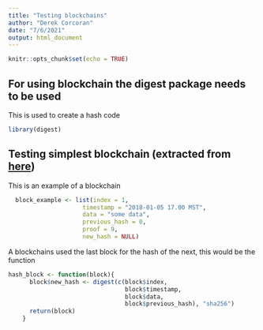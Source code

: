 ```yaml
---
title: "Testing blockchains"
author: "Derek Corcoran"
date: "7/6/2021"
output: html_document
---
```


```r
knitr::opts_chunk$set(echo = TRUE)
```

## For using blockchain the digest package needs to be used

This is used to create a hash code

```r
library(digest)
```


## Testing simplest blockchain (extracted from [here](https://www.datacamp.com/community/tutorials/blockchain-r))

This is an example of a blockchain

```r
  block_example <- list(index = 1,
                     timestamp = "2018-01-05 17.00 MST",
                     data = "some data",
                     previous_hash = 0,
                     proof = 9,
                     new_hash = NULL)

```


A blockchains used the last block for the hash of the next, this would be the function

```r
hash_block <- function(block){
      block$new_hash <- digest(c(block$index,
                                 block$timestamp,
                                 block$data,
                                 block$previous_hash), "sha256")
      return(block)
    }

```


